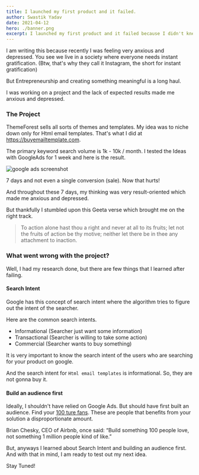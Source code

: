 ```yaml
---
title: I launched my first product and it failed.
author: Swastik Yadav
date: 2021-04-12
hero: ./banner.png
excerpt: I launched my first product and it failed because I didn't knew about search intent.
---
```

I am writing this because recently I was feeling very anxious and depressed. You see we live in a society where everyone needs instant gratification. (Btw, that's why they call it Instagram, the short for instant gratification)

But Entrepreneurship and creating something meaningful is a long haul.

I was working on a project and the lack of expected results made me anxious and depressed.

### The Project
ThemeForest sells all sorts of themes and templates. My idea was to niche down only for Html email templates. That's what I did at https://buyemailtemplate.com.

The primary keyword search volume is 1k - 10k / month. I tested the Ideas with GoogleAds for 1 week and here is the result.

![google ads screenshot](./googleads.png)

7 days and not even a single conversion (sale). Now that hurts!

And throughout these 7 days, my thinking was very result-oriented which made me anxious and depressed.

But thankfully I stumbled upon this Geeta verse which brought me on the right track.

<blockquote>To action alone hast thou a right and never at all to its fruits; let not the fruits of action be thy motive; neither let there be in thee any attachment to inaction.</blockquote>

### What went wrong with the project?
Well, I had my research done, but there are few things that I learned after failing.

#### Search Intent
Google has this concept of search intent where the algorithm tries to figure out the intent of the searcher.

Here are the common search intents.
- Informational (Searcher just want some information)
- Transactional (Searcher is willing to take some action)
- Commercial (Searcher wants to buy something)

It is very important to know the search intent of the users who are searching for your product on google.

And the search intent for `Html email templates` is informational. So, they are not gonna buy it.

#### Build an audience first
Ideally, I shouldn't have relied on Google Ads. But should have first built an audience. Find your [100 ture fans](https://a16z.com/2020/02/06/100-true-fans/). These are people  that benefits from your solution a disproportionate amount.

Brian Chesky, CEO of Airbnb, once said: “Build something 100 people
love, not something 1 million people kind of like.”

But, anyways I learned about Search Intent and building an audience first. And with that in mind, I am ready to test out my next idea.

Stay Tuned!
